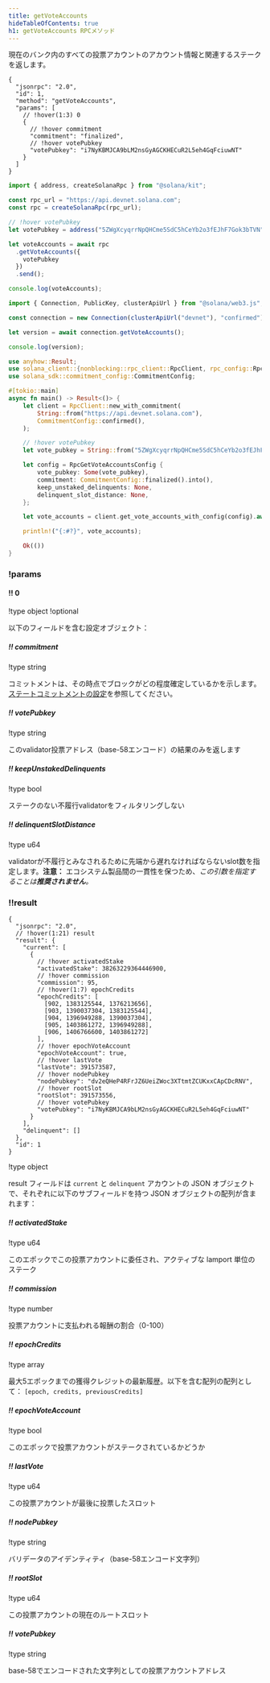 ```yaml
---
title: getVoteAccounts
hideTableOfContents: true
h1: getVoteAccounts RPCメソッド
---
```


現在のバンク内のすべての投票アカウントのアカウント情報と関連するステークを返します。

<APIMethod>

```jsonc !!request curl
{
  "jsonrpc": "2.0",
  "id": 1,
  "method": "getVoteAccounts",
  "params": [
    // !hover(1:3) 0
    {
      // !hover commitment
      "commitment": "finalized",
      // !hover votePubkey
      "votePubkey": "i7NyKBMJCA9bLM2nsGyAGCKHECuR2L5eh4GqFciuwNT"
    }
  ]
}
```

```ts !!request title="Kit"
import { address, createSolanaRpc } from "@solana/kit";

const rpc_url = "https://api.devnet.solana.com";
const rpc = createSolanaRpc(rpc_url);

// !hover votePubkey
let votePubkey = address("5ZWgXcyqrrNpQHCme5SdC5hCeYb2o3fEJhF7Gok3bTVN");

let voteAccounts = await rpc
  .getVoteAccounts({
    votePubkey
  })
  .send();

console.log(voteAccounts);
```

```ts !!request title="web3.js"
import { Connection, PublicKey, clusterApiUrl } from "@solana/web3.js";

const connection = new Connection(clusterApiUrl("devnet"), "confirmed");

let version = await connection.getVoteAccounts();

console.log(version);
```

```rs !!request title="Rust"
use anyhow::Result;
use solana_client::{nonblocking::rpc_client::RpcClient, rpc_config::RpcGetVoteAccountsConfig};
use solana_sdk::commitment_config::CommitmentConfig;

#[tokio::main]
async fn main() -> Result<()> {
    let client = RpcClient::new_with_commitment(
        String::from("https://api.devnet.solana.com"),
        CommitmentConfig::confirmed(),
    );

    // !hover votePubkey
    let vote_pubkey = String::from("5ZWgXcyqrrNpQHCme5SdC5hCeYb2o3fEJhF7Gok3bTVN");

    let config = RpcGetVoteAccountsConfig {
        vote_pubkey: Some(vote_pubkey),
        commitment: CommitmentConfig::finalized().into(),
        keep_unstaked_delinquents: None,
        delinquent_slot_distance: None,
    };

    let vote_accounts = client.get_vote_accounts_with_config(config).await?;

    println!("{:#?}", vote_accounts);

    Ok(())
}
```

### !params

#### !! 0

!type object
!optional

以下のフィールドを含む設定オブジェクト：

##### !! commitment

!type string

コミットメントは、その時点でブロックがどの程度確定しているかを示します。
[ステートコミットメントの設定](/docs/rpc#configuring-state-commitment)を参照してください。

##### !! votePubkey

!type string

このvalidator投票アドレス（base-58エンコード）の結果のみを返します

##### !! keepUnstakedDelinquents

!type bool

ステークのない不履行validatorをフィルタリングしない

##### !! delinquentSlotDistance

!type u64

validatorが不履行とみなされるために先端から遅れなければならないslot数を指定します。**注意：**
エコシステム製品間の一貫性を保つため、_この引数を指定することは**推奨されません**。_

### !!result

```jsonc !response
{
  "jsonrpc": "2.0",
  // !hover(1:21) result
  "result": {
    "current": [
      {
        // !hover activatedStake
        "activatedStake": 38263229364446900,
        // !hover commission
        "commission": 95,
        // !hover(1:7) epochCredits
        "epochCredits": [
          [902, 1383125544, 1376213656],
          [903, 1390037304, 1383125544],
          [904, 1396949288, 1390037304],
          [905, 1403861272, 1396949288],
          [906, 1406766600, 1403861272]
        ],
        // !hover epochVoteAccount
        "epochVoteAccount": true,
        // !hover lastVote
        "lastVote": 391573587,
        // !hover nodePubkey
        "nodePubkey": "dv2eQHeP4RFrJZ6UeiZWoc3XTtmtZCUKxxCApCDcRNV",
        // !hover rootSlot
        "rootSlot": 391573556,
        // !hover votePubkey
        "votePubkey": "i7NyKBMJCA9bLM2nsGyAGCKHECuR2L5eh4GqFciuwNT"
      }
    ],
    "delinquent": []
  },
  "id": 1
}
```

!type object

result フィールドは `current` と `delinquent`
アカウントの JSON オブジェクトで、それぞれに以下のサブフィールドを持つ JSON オブジェクトの配列が含まれます：

##### !! activatedStake

!type u64

このエポックでこの投票アカウントに委任され、アクティブな lamport 単位のステーク

##### !! commission

!type number

投票アカウントに支払われる報酬の割合（0-100）

##### !! epochCredits

!type array

最大5エポックまでの獲得クレジットの最新履歴。以下を含む配列の配列として：
`[epoch, credits, previousCredits]`

##### !! epochVoteAccount

!type bool

このエポックで投票アカウントがステークされているかどうか

##### !! lastVote

!type u64

この投票アカウントが最後に投票したスロット

##### !! nodePubkey

!type string

バリデータのアイデンティティ（base-58エンコード文字列）

##### !! rootSlot

!type u64

この投票アカウントの現在のルートスロット

##### !! votePubkey

!type string

base-58でエンコードされた文字列としての投票アカウントアドレス

</APIMethod>
